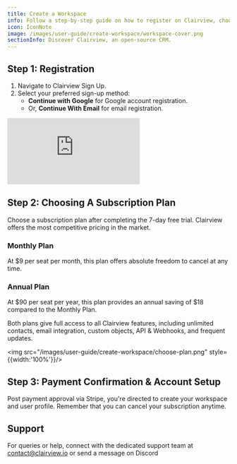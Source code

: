 ```yaml
---
title: Create a Workspace
info: Follow a step-by-step guide on how to register on Clairview, choose a subscription plan, confirm your payment and set up your account, with additional advice on seeking assistance if needed.
icon: IconNote
image: /images/user-guide/create-workspace/workspace-cover.png
sectionInfo: Discover Clairview, an open-source CRM.
---
```


## Step 1: Registration
1. Navigate to <ArticleLink href="https://app.clairview.io">Clairview Sign Up</ArticleLink>.
2. Select your preferred sign-up method:
    - **Continue with Google** for Google account registration.
    - Or, **Continue With Email** for email registration.

<div style={{padding:'69.01% 0 0 0', position:'relative', margin: '32px 0px 0px'}}>
  <iframe 
    src="https://player.vimeo.com/video/927066829?autoplay=1&loop=1&autopause=0&background=1&amp;app_id=58479" 
    frameBorder="0" 
    allow="autoplay; fullscreen; picture-in-picture; clipboard-write" 
    style={{
      position:'absolute',
      top:0,
      left:0,
      width:'100%',
      height:'100%',
      borderRadius: '16px', 
      border:'2px solid black'
    }}
    title="Export data"
  ></iframe>
</div>
<script src="https://player.vimeo.com/api/player.js"></script>

## Step 2: Choosing A Subscription Plan
Choose a subscription plan after completing the 7-day free trial. Clairview offers the most competitive pricing in the market.

### Monthly Plan
At $9 per seat per month, this plan offers absolute freedom to cancel at any time.

### Annual Plan
At $90 per seat per year, this plan provides an annual saving of $18 compared to the Monthly Plan.

Both plans give full access to all Clairview features, including unlimited contacts, email integration, custom objects, API & Webhooks, and frequent updates.

<img src="/images/user-guide/create-workspace/choose-plan.png" style={{width:'100%'}}/>

## Step 3: Payment Confirmation & Account Setup
Post payment approval via Stripe, you're directed to create your workspace and user profile. Remember that you can cancel your subscription anytime.

## Support
For queries or help, connect with the dedicated support team at [contact@clairview.io](mailto:contact@clairview.io) or send a message on <ArticleLink href="https://discord.gg/cx5n4Jzs57">Discord</ArticleLink>

<ArticleEditContent></ArticleEditContent>
